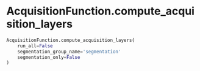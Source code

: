 # AcquisitionFunction.compute_acquisition_layers { #napari_activelearning.AcquisitionFunction.compute_acquisition_layers }

```python
AcquisitionFunction.compute_acquisition_layers(
    run_all=False
    segmentation_group_name='segmentation'
    segmentation_only=False
)
```

